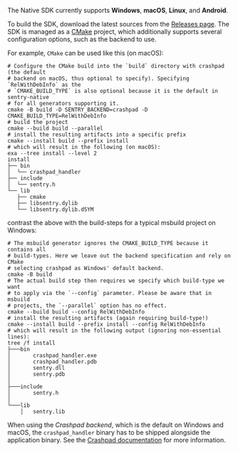The Native SDK currently supports **Windows**, **macOS**, **Linux**, and **Android**.

To build the SDK, download the latest sources from the [Releases page](https://github.com/getsentry/sentry-native/releases). The SDK is managed as a [CMake] project, which additionally supports several configuration options, such as the backend to use.

For example, `CMake` can be used like this (on macOS):

```shell
# Configure the CMake build into the `build` directory with crashpad (the default
# backend on macOS, thus optional to specify). Specifying `RelWithDebInfo` as the 
# `CMAKE_BUILD_TYPE` is also optional because it is the default in sentry-native
# for all generators supporting it.
cmake -B build -D SENTRY_BACKEND=crashpad -D CMAKE_BUILD_TYPE=RelWithDebInfo
# build the project
cmake --build build --parallel
# install the resulting artifacts into a specific prefix
cmake --install build --prefix install
# which will result in the following (on macOS):
exa --tree install --level 2
install
├── bin
│  └── crashpad_handler
├── include
│  └── sentry.h
└── lib
   ├── cmake
   ├── libsentry.dylib
   └── libsentry.dylib.dSYM
```

contrast the above with the build-steps for a typical msbuild project on Windows:

```shell
# The msbuild generator ignores the CMAKE_BUILD_TYPE because it contains all 
# build-types. Here we leave out the backend specification and rely on CMake
# selecting crashpad as Windows' default backend.
cmake -B build 
# The actual build step then requires we specify which build-type we want 
# to apply via the `--config` parameter. Please be aware that in msbuild 
# projects, the `--parallel` option has no effect. 
cmake --build build --config RelWithDebInfo
# install the resulting artifacts (again requiring build-type!)
cmake --install build --prefix install --config RelWithDebInfo
# which will result in the following output (ignoring non-essential lines):
tree /f install
├───bin
│       crashpad_handler.exe
│       crashpad_handler.pdb
│       sentry.dll
│       sentry.pdb
│
├───include
│       sentry.h
│
└───lib
    │   sentry.lib
```


[cmake]: https://cmake.org/cmake/help/latest/

<Alert level="warning" title="Bundling crashpad_handler">

When using the _Crashpad backend_, which is the default on Windows and macOS, the `crashpad_handler` binary has to be shipped alongside the application binary. See the [Crashpad documentation](/platforms/native/configuration/backends/crashpad/) for more information.

</Alert>
